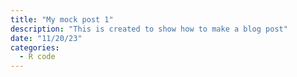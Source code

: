```yaml
---
title: "My mock post 1"
description: "This is created to show how to make a blog post"
date: "11/20/23"
categories:
  - R code
---
```

